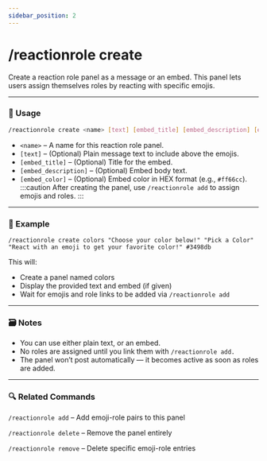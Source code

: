 ```yaml
---
sidebar_position: 2
---
```


# /reactionrole create

Create a reaction role panel as a message or an embed. This panel lets users assign themselves roles by reacting with specific emojis.

<hr className="md-divider-gradient" />

### 💬 Usage
```bash
/reactionrole create <name> [text] [embed_title] [embed_description] [embed_color]
```
- `<name>` – A name for this reaction role panel.
- `[text]` – (Optional) Plain message text to include above the emojis.
- `[embed_title]` – (Optional) Title for the embed.
- `[embed_description]` – (Optional) Embed body text.
- `[embed_color]` – (Optional) Embed color in HEX format (e.g., `#ff66cc`).
:::caution
After creating the panel, use `/reactionrole add` to assign emojis and roles.
:::

<hr className="md-divider-gradient" />

### 📌 Example
```
/reactionrole create colors "Choose your color below!" "Pick a Color" "React with an emoji to get your favorite color!" #3498db
```
This will:
- Create a panel named colors
- Display the provided text and embed (if given)
- Wait for emojis and role links to be added via `/reactionrole add`

<hr className="md-divider-gradient" />

### 🗃️ Notes
- You can use either plain text, or an embed.
- No roles are assigned until you link them with `/reactionrole add.`
- The panel won’t post automatically — it becomes active as soon as roles are added.

<hr className="md-divider-gradient" />

### 🔍 Related Commands
`/reactionrole add` – Add emoji-role pairs to this panel

`/reactionrole delete` – Remove the panel entirely

`/reactionrole remove` – Delete specific emoji-role entries